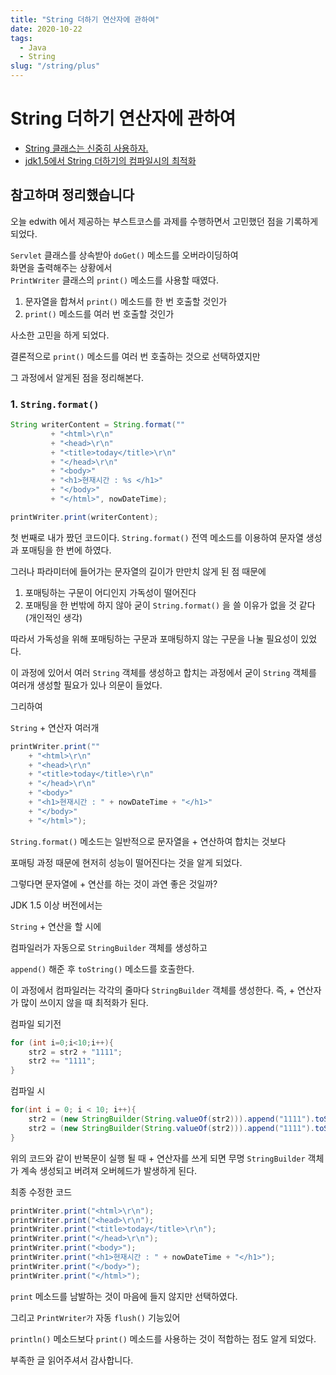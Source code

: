 ```yaml
---
title: "String 더하기 연산자에 관하여"
date: 2020-10-22
tags:
  - Java
  - String
slug: "/string/plus"
---
```


String 더하기 연산자에 관하여
===========

- [String 클래스는 신중히 사용하자.](https://dundung.tistory.com/210)
- [jdk1.5에서 String 더하기의 컴파일시의 최적화](https://gist.github.com/benelog/b81b4434fb8f2220cd0e900be1634753)

참고하며 정리했습니다
--------

오늘 edwith 에서 제공하는 부스트코스를 과제를 수행하면서 고민했던 점을 기록하게 되었다.

<code>Servlet</code> 클래스를 상속받아 <code>doGet()</code> 메소드를 오버라이딩하여 <br/>
화면을 출력해주는 상황에서 <br/>
<code>PrintWriter</code> 클래스의 <code>print()</code> 메소드를 사용할 때였다.<br/>

1. 문자열을 합쳐서 <code>print()</code> 메소드를 한 번 호출할 것인가
2. <code>print()</code> 메소드를 여러 번 호출할 것인가

사소한 고민을 하게 되었다.

결론적으로 <code>print()</code> 메소드를 여러 번 호출하는 것으로 선택하였지만

그 과정에서 알게된 점을 정리해본다.

### 1. <code>String.format()</code>
```java
String writerContent = String.format(""
         + "<html>\r\n"
         + "<head>\r\n"
         + "<title>today</title>\r\n"
         + "</head>\r\n"
         + "<body>"
         + "<h1>현재시간 : %s </h1>"
         + "</body>"
         + "</html>", nowDateTime);

printWriter.print(writerContent);
```

첫 번째로 내가 짰던 코드이다.
<code>String.format()</code> 전역 메소드를 이용하여 문자열 생성과 포매팅을 한 번에 하였다.

그러나 파라미터에 들어가는 문자열의 길이가 만만치 않게 된 점 때문에

1. 포매팅하는 구문이 어디인지 가독성이 떨어진다
2. 포매팅을 한 번밖에 하지 않아 굳이 <code>String.format()</code> 을 쓸 이유가 없을 것 같다 (개인적인 생각)

따라서 가독성을 위해 포매팅하는 구문과 포매팅하지 않는 구문을 나눌 필요성이 있었다.

이 과정에 있어서 여러 <code>String</code> 객체를 생성하고 합치는 과정에서 굳이 <code>String</code> 객체를 여러개 생성할 필요가 있나 의문이 들었다.

그리하여

<code>String</code> + 연산자 여러개
```java
printWriter.print(""
    + "<html>\r\n"
    + "<head>\r\n"
    + "<title>today</title>\r\n"
    + "</head>\r\n"
    + "<body>"
    + "<h1>현재시간 : " + nowDateTime + "</h1>"
    + "</body>"
    + "</html>");
```

<code>String.format()</code> 메소드는 일반적으로 문자열을 + 연산하여 합치는 것보다

포매팅 과정 때문에 현저히 성능이 떨어진다는 것을 알게 되었다.

그렇다면 문자열에 + 연산를 하는 것이 과연 좋은 것일까?

JDK 1.5 이상 버전에서는

<code>String</code> + 연산을 할 시에

컴파일러가 자동으로 <code>StringBuilder</code> 객체를 생성하고

<code>append()</code> 해준 후 <code>toString()</code> 메소드를 호출한다.

이 과정에서 컴파일러는 각각의 줄마다 <code>StringBuilder</code> 객체를 생성한다.
즉, + 연산자가 많이 쓰이지 않을 때 최적화가 된다.

컴파일 되기전
```java
for (int i=0;i<10;i++){
    str2 = str2 + "1111";
    str2 += "1111";
}
```

컴파일 시
```java
for(int i = 0; i < 10; i++){
    str2 = (new StringBuilder(String.valueOf(str2))).append("1111").toString();
    str2 = (new StringBuilder(String.valueOf(str2))).append("1111").toString();
}
```

위의 코드와 같이 반복문이 실행 될 때 + 연산자를 쓰게 되면 무명 <code>StringBuilder</code> 객체가 계속 생성되고 버려져
오버헤드가 발생하게 된다.

최종 수정한 코드
```java
printWriter.print("<html>\r\n");
printWriter.print("<head>\r\n");
printWriter.print("<title>today</title>\r\n");
printWriter.print("</head>\r\n");
printWriter.print("<body>");
printWriter.print("<h1>현재시간 : " + nowDateTime + "</h1>");
printWriter.print("</body>");
printWriter.print("</html>");
```

<code>print</code> 메소드를 남발하는 것이 마음에 들지 않지만 선택하였다.

그리고 <code>PrintWriter가</code> 자동 <code>flush()</code> 기능있어

<code>println()</code> 메소드보다 <code>print()</code> 메소드를 사용하는 것이 적합하는 점도 알게 되었다.

부족한 글 읽어주셔서 감사합니다.
